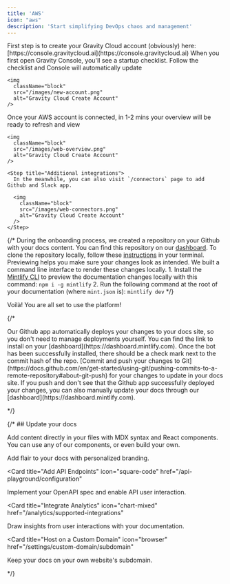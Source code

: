 ```yaml
---
title: 'AWS'
icon: "aws"
description: 'Start simplifying DevOps chaos and management'
---
```


<Steps>
  <Step title="Create Gravity Cloud Account">
    First step is to create your Gravity Cloud account (obviously) here: [https://console.gravitycloud.ai](https://console.gravitycloud.ai)
  </Step>
  <Step title="Connect your Cloud Provider">
    When you first open Gravity Console, you'll see a startup checklist. Follow the checklist and Console will automatically update

    <img
      className="block"
      src="/images/new-account.png"
      alt="Gravity Cloud Create Account"
    />
  </Step>
  <Step title="Reload Console">
    Once your AWS account is connected, in 1-2 mins your overview will be ready to refresh and view

    <img
      className="block"
      src="/images/web-overview.png"
      alt="Gravity Cloud Create Account"
    />
  </Step>

    <Step title="Additional integrations">
      In the meanwhile, you can also visit `/connectors` page to add Github and Slack app.

      <img
        className="block"
        src="/images/web-connectors.png"
        alt="Gravity Cloud Create Account"
      />
    </Step>
</Steps>


{/* <AccordionGroup>
  <Accordion icon="github" title="Clone your docs locally">
    During the onboarding process, we created a repository on your Github with
    your docs content. You can find this repository on our
    [dashboard](https://dashboard.mintlify.com). To clone the repository
    locally, follow these
    [instructions](https://docs.github.com/en/repositories/creating-and-managing-repositories/cloning-a-repository)
    in your terminal.
  </Accordion>
  <Accordion icon="rectangle-terminal" title="Preview changes">
    Previewing helps you make sure your changes look as intended. We built a
    command line interface to render these changes locally. 1. Install the
    [Mintlify CLI](https://www.npmjs.com/package/mintlify) to preview the
    documentation changes locally with this command: ``` npm i -g mintlify ```
    2. Run the following command at the root of your documentation (where
    `mint.json` is): ``` mintlify dev ```
  </Accordion>
</AccordionGroup> */}

<Check>Voilà! You are all set to use the platform!</Check>

{/* <AccordionGroup>

<Accordion icon="message-bot" title="Install our Github app">
  Our Github app automatically deploys your changes to your docs site, so you
  don't need to manage deployments yourself. You can find the link to install on
  your [dashboard](https://dashboard.mintlify.com). Once the bot has been
  successfully installed, there should be a check mark next to the commit hash
  of the repo.
</Accordion>
<Accordion icon="rocket" title="Push your changes">
  [Commit and push your changes to
  Git](https://docs.github.com/en/get-started/using-git/pushing-commits-to-a-remote-repository#about-git-push)
  for your changes to update in your docs site. If you push and don't see that
  the Github app successfully deployed your changes, you can also manually
  update your docs through our [dashboard](https://dashboard.mintlify.com).
</Accordion>

</AccordionGroup> */}

{/* ## Update your docs

Add content directly in your files with MDX syntax and React components. You can use any of our components, or even build your own.

<CardGroup>

<Card title="Style Your Docs" icon="paintbrush" href="/settings/global">
  Add flair to your docs with personalized branding.
</Card>

<Card
  title="Add API Endpoints"
  icon="square-code"
  href="/api-playground/configuration"
>
  Implement your OpenAPI spec and enable API user interaction.
</Card>

<Card
  title="Integrate Analytics"
  icon="chart-mixed"
  href="/analytics/supported-integrations"
>
  Draw insights from user interactions with your documentation.
</Card>

<Card
  title="Host on a Custom Domain"
  icon="browser"
  href="/settings/custom-domain/subdomain"
>
  Keep your docs on your own website's subdomain.
</Card>

</CardGroup> */}
